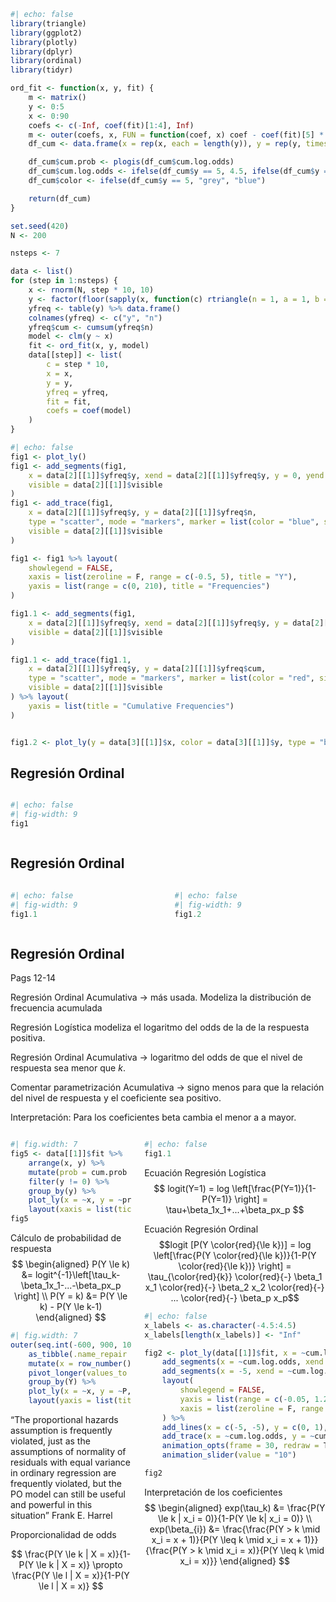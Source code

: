 ```r
#| echo: false
library(triangle)
library(ggplot2)
library(plotly)
library(dplyr)
library(ordinal)
library(tidyr)

ord_fit <- function(x, y, fit) {
    m <- matrix()
    y <- 0:5
    x <- 0:90
    coefs <- c(-Inf, coef(fit)[1:4], Inf)
    m <- outer(coefs, x, FUN = function(coef, x) coef - coef(fit)[5] * x)
    df_cum <- data.frame(x = rep(x, each = length(y)), y = rep(y, times = length(x)), cum.log.odds = c(m))

    df_cum$cum.prob <- plogis(df_cum$cum.log.odds)
    df_cum$cum.log.odds <- ifelse(df_cum$y == 5, 4.5, ifelse(df_cum$y == 0, -5.5, df_cum$cum.log.odds))
    df_cum$color <- ifelse(df_cum$y == 5, "grey", "blue")

    return(df_cum)
}

set.seed(420)
N <- 200

nsteps <- 7

data <- list()
for (step in 1:nsteps) {
    x <- rnorm(N, step * 10, 10)
    y <- factor(floor(sapply(x, function(c) rtriangle(n = 1, a = 1, b = 5.99, c = min(5.99, max(1, c %/% 10))))), levels = 1:5)
    yfreq <- table(y) %>% data.frame()
    colnames(yfreq) <- c("y", "n")
    yfreq$cum <- cumsum(yfreq$n)
    model <- clm(y ~ x)
    fit <- ord_fit(x, y, model)
    data[[step]] <- list(
        c = step * 10,
        x = x,
        y = y,
        yfreq = yfreq,
        fit = fit,
        coefs = coef(model)
    )
}

```

```r
#| echo: false
fig1 <- plot_ly()
fig1 <- add_segments(fig1,
    x = data[2][[1]]$yfreq$y, xend = data[2][[1]]$yfreq$y, y = 0, yend = data[2][[1]]$yfreq$n, line = list(width = 4, color = "blue"),
    visible = data[2][[1]]$visible
)
fig1 <- add_trace(fig1,
    x = data[2][[1]]$yfreq$y, y = data[2][[1]]$yfreq$n,
    type = "scatter", mode = "markers", marker = list(color = "blue", size = 15),
    visible = data[2][[1]]$visible
)

fig1 <- fig1 %>% layout(
    showlegend = FALSE,
    xaxis = list(zeroline = F, range = c(-0.5, 5), title = "Y"),
    yaxis = list(range = c(0, 210), title = "Frequencies")
)

fig1.1 <- add_segments(fig1,
    x = data[2][[1]]$yfreq$y, xend = data[2][[1]]$yfreq$y, y = data[2][[1]]$yfreq$n, yend = data[2][[1]]$yfreq$cum, line = list(width = 4, color = "red", dash = "dash"),
    visible = data[2][[1]]$visible
)

fig1.1 <- add_trace(fig1.1,
    x = data[2][[1]]$yfreq$y, y = data[2][[1]]$yfreq$cum,
    type = "scatter", mode = "markers", marker = list(color = "red", size = 15),
    visible = data[2][[1]]$visible
) %>% layout(
    yaxis = list(title = "Cumulative Frequencies")
)


fig1.2 <- plot_ly(y = data[3][[1]]$x, color = data[3][[1]]$y, type = "box") %>% layout(showlegend = F, xaxis = list(title = "Y"), yaxis = list(title = "X"))
```





## Regresión Ordinal


:::::: {.columns}



:::::: {.column width="50%"}

::: {data-id="box1"}

```r
#| echo: false
#| fig-width: 9
fig1
```
:::
::::::
::::::

## Regresión Ordinal {auto-animate=true}

:::::: {.columns}



:::::: {.column width="50%"}


::: {data-id="box1"}

```r
#| echo: false
#| fig-width: 9
fig1.1
```
::: 

::::::


:::::: {.column width="50%"}

::: {.fragment .fade-left fragment-index=1}

```r
#| echo: false
#| fig-width: 9
fig1.2
```
:::

::::::
::::::


## Regresión Ordinal {auto-animate=true}


::: {.notes}
Pags 12-14

Regresión Ordinal Acumulativa -> más usada. Modeliza la distribución de frecuencia acumulada

Regresión Logística modeliza el logaritmo del odds de la de la respuesta positiva.

Regresión Ordinal Acumulativa -> logaritmo del odds de que el nivel de respuesta sea menor que $k$.

Comentar parametrización Acumulativa -> signo menos para que la relación del nivel de respuesta y el coeficiente sea positivo.

Interpretación: Para los coeficientes beta cambia el menor a a mayor.
:::

:::::: {.columns}

:::::: {.column width="40%"}



::: {.r-stack}
::: {.fragment .fade-left fragment-index=5}




```r
#| fig.width: 7
fig5 <- data[[1]]$fit %>%
    arrange(x, y) %>%
    mutate(prob = cum.prob - lag(cum.prob)) %>%
    filter(y != 0) %>%
    group_by(y) %>%
    plot_ly(x = ~x, y = ~prob, split = ~y, type = "scatter", mode = "lines") %>%
    layout(xaxis = list(tickvals = "", showticklabels = FALSE))
fig5
```

:::

::: {.fragment .fade-in fragment-index=6}
::: box
[Cálculo de probabilidad de respuesta]{.story}
<br>
$$
\begin{aligned}
P(Y \le k) &= logit^{-1}\left[\tau_k-\beta_1x_1-...-\beta_px_p \right] \\
P(Y = k) &=  P(Y \le k) - P(Y \le k-1)
\end{aligned}
$$
:::

:::


:::

::: {.r-stack}
::: {.fragment .fade-left fragment-index=7}

```r
#| fig.width: 7
outer(seq.int(-600, 900, 10), 1:5, FUN = function(x, y) 1 - plogis(data[[1]]$coefs[y] - data[[1]]$coefs[5] * x)) %>%
    as_tibble(.name_repair = ~ paste(1:5, sep = "")) %>%
    mutate(x = row_number()) %>%
    pivot_longer(values_to = "P", names_to = "Y", cols = 1:5) %>%
    group_by(Y) %>%
    plot_ly(x = ~x, y = ~P, split = ~Y, type = "scatter", mode = "lines") %>%
    layout(yaxis = list(title = "P(Y≥k)"), xaxis = list(tickvals = "", showticklabels = FALSE))
```

:::

::: {.fragment .fade-left fragment-index=8}
::: {.fragment .fade-left fragment-index=9}
::: {.absolute left="0" top="-200px" width="600px" .f4 .cite}
["The proportional hazards assumption is frequently violated, just as the
assumptions of normality of residuals with equal variance in ordinary regression
are frequently violated, but the PO model can still be useful and powerful in
this situation"]{.speech .monash-blue2}
<span>Frank E. Harrel</span>

:::

:::


::: box
[Proporcionalidad de odds]{.story}
<br>

$$
\frac{P(Y \le k | X = x)}{1-P(Y \le k | X = x)} \propto \frac{P(Y \le l | X = x)}{1-P(Y \le l | X = x)}
$$
:::


:::

:::



::::::

:::::: {.column width="60%"}


::: {.r-stack}

::: {data-id="box1"}


```r
#| echo: false
fig1.1
```
:::

::: {.fragment .fade-in-then-out fragment-index=1}
::: {data-id="eq-ordinal"}
::: box
[Ecuación Regresión Logística]{.story}
<br>
$$
logit(Y=1) = log \left[\frac{P(Y=1)}{1-P(Y=1)} \right] = \tau+\beta_1x_1+...+\beta_px_p
$$
:::
:::

:::

::: {.fragment .fade-in fragment-index=2}

::: {data-id="eq-ordinal"}

::: box
[Ecuación Regresión Ordinal]{.story}
<br>
$$logit [P(Y \color{red}{\le k})] = log \left[\frac{P(Y \color{red}{\le k})}{1-P(Y \color{red}{\le k})} \right] = \tau_{\color{red}{k}} \color{red}{-} \beta_1 x_1 \color{red}{-} \beta_2 x_2 \color{red}{-} ... \color{red}{-} \beta_p x_p$$
:::
:::
:::


:::


::: {.r-stack}


::: {.fragment .fade-in fragment-index=3}



::: {data-id="box2"}


```r
#| echo: false
x_labels <- as.character(-4.5:4.5)
x_labels[length(x_labels)] <- "Inf"

fig2 <- plot_ly(data[[1]]$fit, x = ~cum.log.odds, y = ~cum.prob) %>%
    add_segments(x = ~cum.log.odds, xend = ~cum.log.odds, y = 0, yend = ~cum.prob, frame = ~x, line = list(dash = "dash"), color = ~color) %>%
    add_segments(x = -5, xend = ~cum.log.odds, y = ~cum.prob, yend = ~cum.prob, frame = ~x, line = list(dash = "dash"), color = ~color) %>%
    layout(
        showlegend = FALSE,
        yaxis = list(range = c(-0.05, 1.2), tickvals = seq(0, 1, 0.2)),
        xaxis = list(zeroline = F, range = c(-5, 5))
    ) %>%
    add_lines(x = c(-5, -5), y = c(0, 1), line = list(color = "black", width = 1)) %>%
    add_trace(x = ~cum.log.odds, y = ~cum.prob, type = "scatter", mode = "lines+markers+text", frame = ~x, line = list(color = "blue", shape = "spline"), marker = list(color = ~color, size = 20), text = ~y, textposition = "middle center", textfont = list(color = "white", size = 12)) %>%
    animation_opts(frame = 30, redraw = T, easing = "linear") %>%
    animation_slider(value = "10")

fig2
```

:::
:::

::: {.fragment fragment-index=4}
::: box
[Interpretación de los coeficientes]{.story}
<br>
$$
\begin{aligned}
exp(\tau_k) &= \frac{P(Y \le k | x_i = 0)}{1-P(Y \le k| x_i = 0)} \\
exp(\beta_{i}) &= \frac{\frac{P(Y > k \mid x_i = x + 1)}{P(Y \leq k \mid x_i = x + 1)}}{\frac{P(Y > k \mid x_i = x)}{P(Y \leq k \mid x_i = x)}}
\end{aligned}
$$
:::

:::



:::

::::::

::::::
